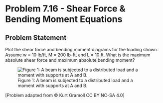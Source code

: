 # Problem 7.16 - Shear Force & Bending Moment Equations {.unnumbered}

## Problem Statement

Plot the shear force and bending moment diagrams for the loading shown. Assume w = 10 lb/ft, M = 200 lb-ft, and L = 10 ft. What is the maximum absolute shear force and maximum absolute bending moment?


![Figure 1: A beam is subjected to a distributed load and a moment with supports at A and B. ](images/322.png){fig-alt="A beam is subjected to a distributed load, w between B and C. A moment is applied clockwise at the left end of the beam. The distance between A and B is L and the distance between B and C is L."}

\[Problem adapted from © Kurt Gramoll CC BY NC-SA 4.0\]